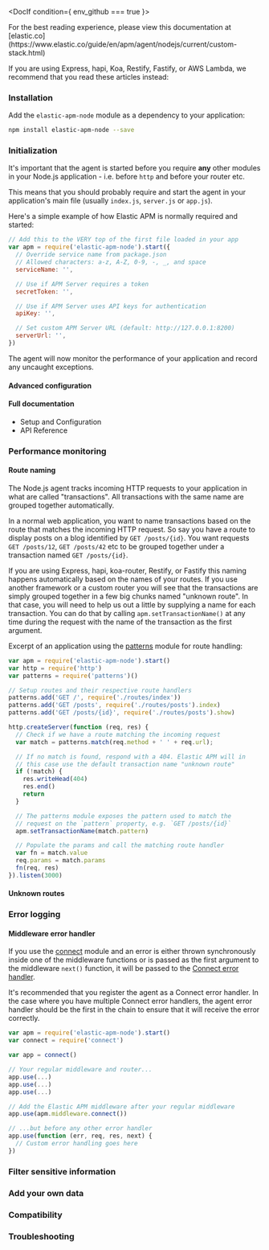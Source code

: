 



<div id="custom-stack"></div>


<DocIf condition={ env_github === true }>

<DocCallOut title="Note">
For the best reading experience,
please view this documentation at [elastic.co](https://www.elastic.co/guide/en/apm/agent/nodejs/current/custom-stack.html)
</DocCallOut>

</DocIf>

<SharedSetUpIntroduction framework={framework} />

If you are using Express, hapi, Koa, Restify, Fastify, or AWS Lambda,
we recommend that you read these articles instead:

<SetUpWebFrameworksList />

<div id="custom-stack-installation"></div>

### Installation

Add the `elastic-apm-node` module as a dependency to your application:

```bash
npm install elastic-apm-node --save
```

<div id="custom-stack-initialization"></div>

### Initialization

It's important that the agent is started before you require **any** other modules in your Node.js application - i.e. before `http` and before your router etc.

This means that you should probably require and start the agent in your application's main file (usually `index.js`, `server.js` or `app.js`).

Here's a simple example of how Elastic APM is normally required and started:

```js
// Add this to the VERY top of the first file loaded in your app
var apm = require('elastic-apm-node').start({
  // Override service name from package.json
  // Allowed characters: a-z, A-Z, 0-9, -, _, and space
  serviceName: '',

  // Use if APM Server requires a token
  secretToken: '',

  // Use if APM Server uses API keys for authentication
  apiKey: '',

  // Set custom APM Server URL (default: http://127.0.0.1:8200)
  serverUrl: '',
})
```

The agent will now monitor the performance of your application and record any uncaught exceptions.

<div id="custom-stack-advanced-configuration"></div>

#### Advanced configuration

<SharedSetUpAdvancedConfiguration />

<div id="custom-stack-full-documentation"></div>

#### Full documentation

* <DocLink id="serverlessObservabilityApmAgentsNodejsConfigure">Setup and Configuration</DocLink>
* <DocLink id="serverlessObservabilityApmAgentsNodejsApi">API Reference</DocLink>

<div id="custom-stack-performance-monitoring"></div>

### Performance monitoring

<SharedSetUpPerformanceMonitoring framework={framework} />

<div id="custom-stack-route-naming"></div>

#### Route naming

The Node.js agent tracks incoming HTTP requests to your application in what are called "transactions".
All transactions with the same name are grouped together automatically.

In a normal web application, you want to name transactions based on the route that matches the incoming HTTP request.
So say you have a route to display posts on a blog identified by `GET /posts/{id}`.
You want requests `GET /posts/12`, `GET /posts/42` etc to be grouped together under a transaction named `GET /posts/{id}`.

If you are using Express, hapi, koa-router, Restify, or Fastify this naming happens automatically based on the names of your routes.
If you use another framework or a custom router you will see that the transactions are simply grouped together in a few big chunks named "unknown route".
In that case,
you will need to help us out a little by supplying a name for each transaction.
You can do that by calling <DocLink id="serverlessObservabilityApmAgentsNodejsApi" section="apmsettransactionnamename">`apm.setTransactionName()`</DocLink> at any time during the request with the name of the transaction as the first argument.

Excerpt of an application using the [patterns](https://github.com/watson/patterns) module for route handling:

```js
var apm = require('elastic-apm-node').start()
var http = require('http')
var patterns = require('patterns')()

// Setup routes and their respective route handlers
patterns.add('GET /', require('./routes/index'))
patterns.add('GET /posts', require('./routes/posts').index)
patterns.add('GET /posts/{id}', require('./routes/posts').show)

http.createServer(function (req, res) {
  // Check if we have a route matching the incoming request
  var match = patterns.match(req.method + ' ' + req.url);

  // If no match is found, respond with a 404. Elastic APM will in
  // this case use the default transaction name "unknown route"
  if (!match) {
    res.writeHead(404)
    res.end()
    return
  }

  // The patterns module exposes the pattern used to match the
  // request on the `pattern` property, e.g. `GET /posts/{id}`
  apm.setTransactionName(match.pattern)

  // Populate the params and call the matching route handler
  var fn = match.value
  req.params = match.params
  fn(req, res)
}).listen(3000)
```

<div id="custom-stack-unknown-routes"></div>

#### Unknown routes

<SharedSetUpUnknownRoots framework={framework} />

<div id="custom-stack-error-logging"></div>

### Error logging

<SharedSetUpErrorLogging />

<div id="custom-stack-middleware-error-handler"></div>

#### Middleware error handler

If you use the [connect](https://www.npmjs.com/package/connect) module and an error is either thrown synchronously inside one of the middleware functions or is passed as the first argument to the middleware `next()` function,
it will be passed to the [Connect error handler](https://www.npmjs.com/package/connect#error-middleware).

It's recommended that you register the agent as a Connect error handler.
In the case where you have multiple Connect error handlers,
the agent error handler should be the first in the chain to ensure that it will receive the error correctly.

```js
var apm = require('elastic-apm-node').start()
var connect = require('connect')

var app = connect()

// Your regular middleware and router...
app.use(...)
app.use(...)
app.use(...)

// Add the Elastic APM middleware after your regular middleware
app.use(apm.middleware.connect())

// ...but before any other error handler
app.use(function (err, req, res, next) {
  // Custom error handling goes here
})
```

<div id="custom-stack-filter-sensitive-information"></div>

### Filter sensitive information

<SharedSetUpFilterSensitiveInfo />

<div id="custom-stack-add-your-own-data"></div>

### Add your own data

<SharedSetUpAddYourOwnData />

<div id="custom-stack-compatibility"></div>

### Compatibility

<SharedSetUpCompatibilityLink />

<div id="custom-stack-troubleshooting"></div>

### Troubleshooting

<SharedSetUpTroubleshootingLink />

